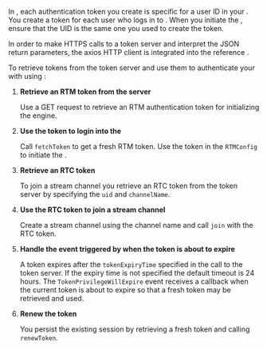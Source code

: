 
In <Vg k="MESS" />, each authentication token you create is specific for a user ID in your <Vpl k="CLIENT" />. You create a token for each user who logs in to <Vg k="MESS" />. When you initiate the <Vg k="MESS_ENGINE" />, ensure that the UID is the same one you used to create the token.

In order to make HTTPS calls to a token server and interpret the JSON return parameters, the axios HTTP client is integrated into the reference .

To retrieve tokens from the token server and use them to authenticate your <Vpl k="CLIENT" /> with <Vg k="MESS" /> using  <Vpd k="SDK" />:

1.  **Retrieve an RTM token from the server**

    Use a GET request to retrieve an RTM authentication token for initializing the <Vg k="MESS" /> engine.

    <RTMToken/>

1.  **Use the token to login into the <Vg k="MESS_ENGINE" />**

    Call `fetchToken` to get a fresh RTM token. Use the token in the `RTMConfig` to initiate the <Vg k="MESS_ENGINE" />.

    <Login/>

1. **Retrieve an RTC token**

    To join a stream channel you retrieve an RTC token from the token server by specifying the `uid` and `channelName`.

    <RTCToken/>

1.  **Use the RTC token to join a stream channel**

    Create a stream channel using the channel name and call `join` with the RTC token.
    
    <JoinStreamChannel/>

1.  **Handle the event triggered by <Vg k="AGORA_BACKEND" /> when the token is about to expire**

    A token expires after the `tokenExpiryTime` specified in the call to the token server. If the expiry time is not specified the default timeout is 24 hours. The  `TokenPrivilegeWillExpire` event receives a callback when the current token is about to expire so that a fresh token may be retrieved and used.

    <ExpireEvent/>

1. **Renew the token**

    You persist the existing session by retrieving a fresh token and calling `renewToken`.

    <RenewToken/>

